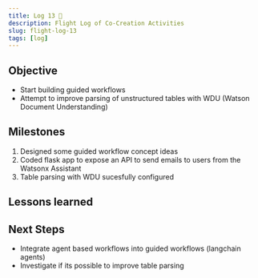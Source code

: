 ```yaml
---
title: Log 13 🛫
description: Flight Log of Co-Creation Activities
slug: flight-log-13
tags: [log]
---
```


## Objective
- Start building guided workflows  
- Attempt to improve parsing of unstructured tables with WDU (Watson Document Understanding)

## Milestones
1. Designed some guided workflow concept ideas
2. Coded flask app to expose an API to send emails to users from the Watsonx Assistant
3. Table parsing with WDU sucesfully configured

## Lessons learned

## Next Steps
- Integrate agent based workflows into guided workflows (langchain agents)
- Investigate if its possible to improve table parsing